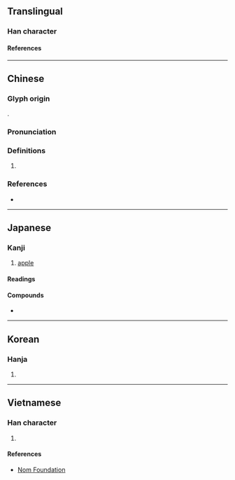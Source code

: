 {{character info}}
==Translingual==

===Han character===
{{Han char|rn=75|rad=木|as=13|sn=17|four=48927|canj=DOYB|ids=⿰木禽}}

====References====
{{Han ref|kx=0556.250|dkj=15657|dj=0946.020|hdz=21304.020|uh=6A8E}}

----

==Chinese==
{{zh-forms}}

===Glyph origin===
{{Han etym}}
{{Han compound|木|禽|ls=psc|c1=s|c2=p}}.

===Pronunciation===
{{zh-pron
|m=qín
|c=kam4
|h=pfs=khìm/kó/s:ngò
|mb=gěng
|mn=khîm/kh,tn,tc,yl,hc,mg:gò͘
|mn-t=kim5
|mc=y
|oc=y
|ma=
|cat=n
}}

===Definitions===
{{zh-hanzi}}

# {{zh-only|林檎}}

===References===
* {{R:yue:Hanzi}}

----

==Japanese==

===Kanji===
{{ja-kanji|grade=|rs=木13}}

# [[apple]]

====Readings====
{{ja-readings
|goon=ごん<ごん<ごむ
|kanon=きん<きん<きむ
|kanyoon=ご
}}

====Compounds====
* {{ja-r|林檎|りんご|[[apple]]}}

----

==Korean==

===Hanja===
{{ko-hanja|금}}

# {{rfdef|ko|sort=木13}}

----

==Vietnamese==

===Han character===
{{vi-readings|rs=木13|reading=cầm}}

# {{rfdef|vi|sort=木13}}

====References====
* [http://nomfoundation.org/common/nom_details.php?codepoint=6a8e Nom Foundation]
